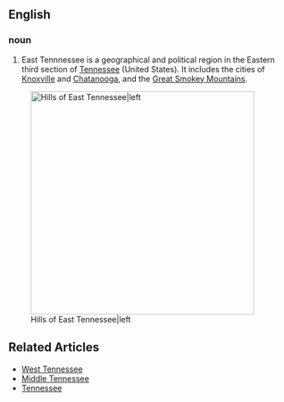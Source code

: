 ==English==

===noun===
# East Tennnessee is a geographical and political region in the Eastern third section of [[Tennessee]] (United States). It includes the cities of [[Knoxville]] and [[Chatanooga]], and the [[Great Smokey Mountains]].

{{wikipedia}}

[[Image:HillsofEastTN3.jpg|400px|thumb|Hills of East Tennessee|left]]


==Related Articles==

*[[West Tennessee]]
*[[Middle Tennessee]]
*[[Tennessee]]